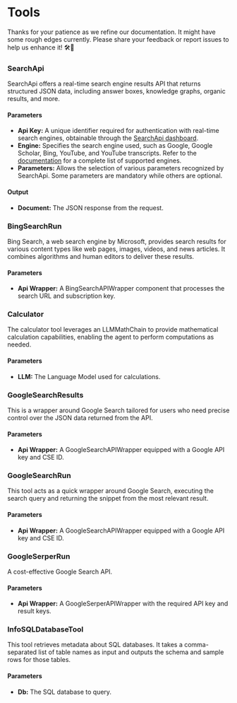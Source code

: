 
# Tools

<Admonition type="caution" icon="🚧" title="ZONE UNDER CONSTRUCTION">
  <p>
    Thanks for your patience as we refine our documentation. It might have some
    rough edges currently. Please share your feedback or report issues to help
    us enhance it! 🛠️📝
  </p>
</Admonition>

### SearchApi

SearchApi offers a real-time search engine results API that returns structured JSON data, including answer boxes, knowledge graphs, organic results, and more.

#### Parameters

- **Api Key:** A unique identifier required for authentication with real-time search engines, obtainable through the [SearchApi dashboard](https://www.searchapi.io/).
- **Engine:** Specifies the search engine used, such as Google, Google Scholar, Bing, YouTube, and YouTube transcripts. Refer to the [documentation](https://www.searchapi.io/docs/google) for a complete list of supported engines.
- **Parameters:** Allows the selection of various parameters recognized by SearchApi. Some parameters are mandatory while others are optional.

#### Output

- **Document:** The JSON response from the request.

### BingSearchRun

Bing Search, a web search engine by Microsoft, provides search results for various content types like web pages, images, videos, and news articles. It combines algorithms and human editors to deliver these results.

#### Parameters

- **Api Wrapper:** A BingSearchAPIWrapper component that processes the search URL and subscription key.

### Calculator

The calculator tool leverages an LLMMathChain to provide mathematical calculation capabilities, enabling the agent to perform computations as needed.

#### Parameters

- **LLM:** The Language Model used for calculations.

### GoogleSearchResults

This is a wrapper around Google Search tailored for users who need precise control over the JSON data returned from the API.

#### Parameters

- **Api Wrapper:** A GoogleSearchAPIWrapper equipped with a Google API key and CSE ID.

### GoogleSearchRun

This tool acts as a quick wrapper around Google Search, executing the search query and returning the snippet from the most relevant result.

#### Parameters

- **Api Wrapper:** A GoogleSearchAPIWrapper equipped with a Google API key and CSE ID.

### GoogleSerperRun

A cost-effective Google Search API.

#### Parameters

- **Api Wrapper:** A GoogleSerperAPIWrapper with the required API key and result keys.

### InfoSQLDatabaseTool

This tool retrieves metadata about SQL databases. It takes a comma-separated list of table names as input and outputs the schema and sample rows for those tables.

#### Parameters

- **Db:** The SQL database to query.
